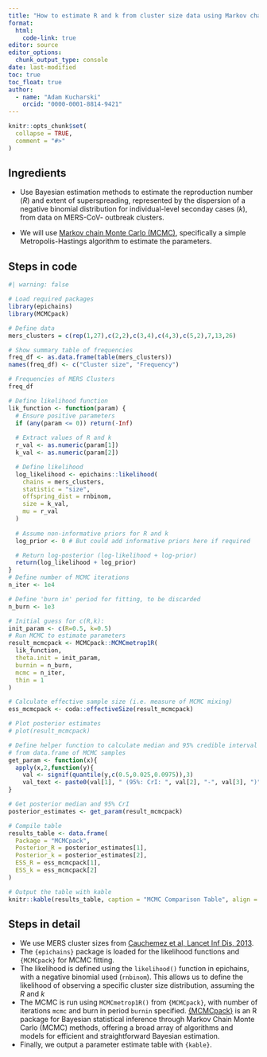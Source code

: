 ```yaml
---
title: "How to estimate R and k from cluster size data using Markov chain Monte Carlo?"
format: 
  html:
    code-link: true
editor: source
editor_options: 
  chunk_output_type: console
date: last-modified
toc: true
toc_float: true
author: 
  - name: "Adam Kucharski"
    orcid: "0000-0001-8814-9421"
---
```


```r
knitr::opts_chunk$set(
  collapse = TRUE,
  comment = "#>"
)
```

## Ingredients

- Use Bayesian estimation methods to estimate the reproduction number ($R$) and extent of superspreading, represented by the dispersion of a negative binomial distribution for individual-level seconday cases ($k$), from data on MERS-CoV- outbreak clusters.

- We will use [Markov chain Monte Carlo (MCMC)](https://en.wikipedia.org/wiki/Markov_chain_Monte_Carlo), specifically a simple Metropolis-Hastings algorithm to estimate the parameters.


## Steps in code

```r
#| warning: false

# Load required packages
library(epichains)
library(MCMCpack)

# Define data
mers_clusters = c(rep(1,27),c(2,2),c(3,4),c(4,3),c(5,2),7,13,26)

# Show summary table of frequencies
freq_df <- as.data.frame(table(mers_clusters))
names(freq_df) <- c("Cluster size", "Frequency")

# Frequencies of MERS Clusters
freq_df

# Define likelihood function
lik_function <- function(param) {
  # Ensure positive parameters
  if (any(param <= 0)) return(-Inf)
  
  # Extract values of R and k
  r_val <- as.numeric(param[1])
  k_val <- as.numeric(param[2])

  # Define likelihood
  log_likelihood <- epichains::likelihood(
    chains = mers_clusters,
    statistic = "size",
    offspring_dist = rnbinom,
    size = k_val,
    mu = r_val
  )
  
  # Assume non-informative priors for R and k
  log_prior <- 0 # But could add informative priors here if required

  # Return log-posterior (log-likelihood + log-prior)
  return(log_likelihood + log_prior)
}
# Define number of MCMC iterations
n_iter <- 1e4

# Define 'burn in' period for fitting, to be discarded
n_burn <- 1e3

# Initial guess for c(R,k):
init_param <- c(R=0.5, k=0.5)
# Run MCMC to estimate parameters
result_mcmcpack <- MCMCpack::MCMCmetrop1R(
  lik_function, 
  theta.init = init_param, 
  burnin = n_burn, 
  mcmc = n_iter, 
  thin = 1
)

# Calculate effective sample size (i.e. measure of MCMC mixing)
ess_mcmcpack <- coda::effectiveSize(result_mcmcpack)

# Plot posterior estimates
# plot(result_mcmcpack)

# Define helper function to calculate median and 95% credible interval
# from data.frame of MCMC samples
get_param <- function(x){
  apply(x,2,function(y){
    val <- signif(quantile(y,c(0.5,0.025,0.0975)),3)
    val_text <- paste0(val[1], " (95%: CrI: ", val[2], "-", val[3], ")")})
}

# Get posterior median and 95% CrI
posterior_estimates <- get_param(result_mcmcpack)

# Compile table
results_table <- data.frame(
  Package = "MCMCpack",
  Posterior_R = posterior_estimates[1],
  Posterior_k = posterior_estimates[2],
  ESS_R = ess_mcmcpack[1],
  ESS_k = ess_mcmcpack[2]
)

# Output the table with kable
knitr::kable(results_table, caption = "MCMC Comparison Table", align = 'c')
```

## Steps in detail
- We use MERS cluster sizes from [Cauchemez et al, Lancet Inf Dis, 2013](https://www.thelancet.com/journals/laninf/article/PIIS1473-3099(13)70304-9/fulltext).
- The `{epichains}` package is loaded for the likelihood functions and `{MCMCpack}` for MCMC fitting.
- The likelihood is defined using the `likelihood()` function in epichains, with a negative binomial used (`rnbinom`). This allows us to define the likelihood of observing a specific cluster size distribution, assuming the $R$ and $k$
- The MCMC is run using `MCMCmetrop1R()` from `{MCMCpack}`, with number of iterations `mcmc` and burn in period `burnin` specified. [{MCMCpack}](https://cran.r-project.org/web/packages/MCMCpack/index.html) is an R package for Bayesian statistical inference through Markov Chain Monte Carlo (MCMC) methods, offering a broad array of algorithms and models for efficient and straightforward Bayesian estimation.
- Finally, we output a parameter estimate table with `{kable}`.
